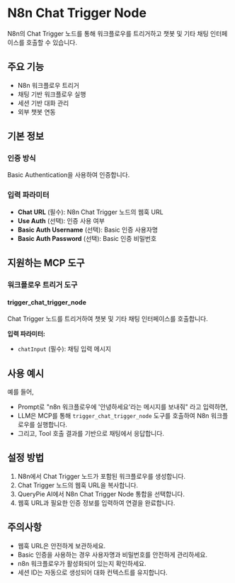# N8n Chat Trigger Node

N8n의 Chat Trigger 노드를 통해 워크플로우를 트리거하고 챗봇 및 기타 채팅 인터페이스를 호출할 수 있습니다.

## 주요 기능
- N8n 워크플로우 트리거
- 채팅 기반 워크플로우 실행
- 세션 기반 대화 관리
- 외부 챗봇 연동

## 기본 정보

### 인증 방식
Basic Authentication을 사용하여 인증합니다.

### 입력 파라미터
- **Chat URL** (필수): N8n Chat Trigger 노드의 웹훅 URL
- **Use Auth** (선택): 인증 사용 여부
- **Basic Auth Username** (선택): Basic 인증 사용자명
- **Basic Auth Password** (선택): Basic 인증 비밀번호

## 지원하는 MCP 도구

### 워크플로우 트리거 도구
#### trigger_chat_trigger_node
Chat Trigger 노드를 트리거하여 챗봇 및 기타 채팅 인터페이스를 호출합니다.

**입력 파라미터:**
- `chatInput` (필수): 채팅 입력 메시지

## 사용 예시

예를 들어,
- Prompt로 "n8n 워크플로우에 '안녕하세요'라는 메시지를 보내줘" 라고 입력하면,
- LLM은 MCP를 통해 `trigger_chat_trigger_node` 도구를 호출하여 N8n 워크플로우를 실행합니다.
- 그리고, Tool 호출 결과를 기반으로 채팅에서 응답합니다.

## 설정 방법
1. N8n에서 Chat Trigger 노드가 포함된 워크플로우를 생성합니다.
2. Chat Trigger 노드의 웹훅 URL을 복사합니다.
3. QueryPie AI에서 N8n Chat Trigger Node 통합을 선택합니다.
4. 웹훅 URL과 필요한 인증 정보를 입력하여 연결을 완료합니다.

## 주의사항
- 웹훅 URL은 안전하게 보관하세요.
- Basic 인증을 사용하는 경우 사용자명과 비밀번호를 안전하게 관리하세요.
- n8n 워크플로우가 활성화되어 있는지 확인하세요.
- 세션 ID는 자동으로 생성되어 대화 컨텍스트를 유지합니다. 